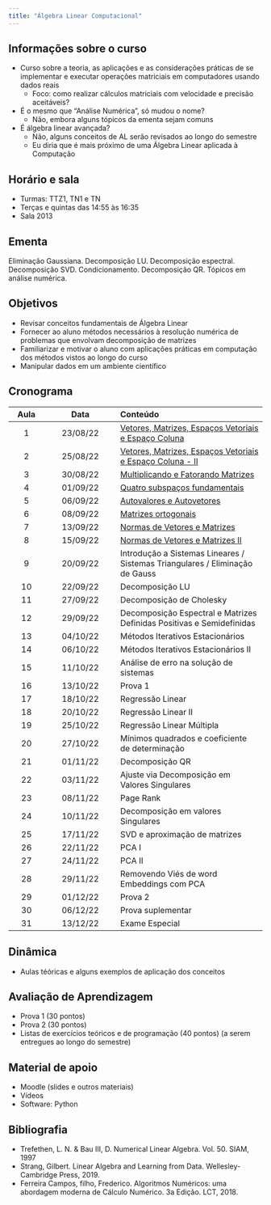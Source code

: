 ```yaml
---
title: "Álgebra Linear Computacional"
---
```


## Informações sobre o curso
- Curso sobre a teoria, as aplicações e as considerações práticas de se implementar e executar operações matriciais em computadores usando dados reais
    - Foco: como realizar cálculos matriciais com velocidade e precisão aceitáveis?
- É o mesmo que "Análise Numérica", só mudou o nome?
    - Não, embora alguns tópicos da ementa sejam comuns
- É álgebra linear avançada?
    - Não, alguns conceitos de AL serão revisados ao longo do semestre
    - Eu diria que é mais próximo de uma Álgebra Linear aplicada à Computação

## Horário e sala
- Turmas: TTZ1, TN1 e TN
- Terças e quintas das 14:55 às 16:35
- Sala 2013


## Ementa
Eliminação Gaussiana. Decomposição LU. Decomposição espectral. Decomposição SVD. Condicionamento. Decomposição QR. Tópicos em análise numérica.

## Objetivos
- Revisar conceitos fundamentais de Álgebra Linear
- Fornecer ao aluno métodos necessários à resolução numérica de problemas que envolvam decomposição de matrizes
- Familiarizar e motivar o aluno com aplicações práticas em computação dos métodos vistos ao longo do curso
- Manipular dados em um ambiente científico

## Cronograma


| Aula | Data     | Conteúdo       |
|:--:|:------:|:---------------|
| 1|23/08/22|[Vetores, Matrizes, Espaços Vetoriais e Espaço Coluna](https://heitorramos.github.io/Slides_ALC/Aula01.html)|
|2|25/08/22| [Vetores, Matrizes, Espaços Vetoriais e Espaço Coluna - II](https://heitorramos.github.io/Slides_ALC/Aula01.html)|
|3|30/08/22|[Multiplicando e Fatorando Matrizes](https://heitorramos.github.io/Slides_ALC/Aula02.html)|
|4|01/09/22|[Quatro subspaços fundamentais](https://heitorramos.github.io/Slides_ALC/Aula03.html)|
|5|06/09/22|[Autovalores e Autovetores](https://heitorramos.github.io/Slides_ALC/Aula04.html) |
|6|08/09/22|[Matrizes ortogonais](https://heitorramos.github.io/Slides_ALC/Aula05.html)|
|7|13/09/22|[Normas de Vetores e Matrizes](https://heitorramos.github.io/Slides_ALC/Aula06.html)|
|8|15/09/22|[Normas de Vetores e Matrizes II]((https://heitorramos.github.io/Slides_ALC/Aula06.html))|
|9|20/09/22|Introdução a Sistemas Lineares / Sistemas Triangulares / Eliminação de Gauss|
|10|22/09/22|Decomposição LU|
|11|27/09/22|Decomposição de Cholesky|
|12|29/09/22|Decomposição Espectral e Matrizes Definidas Positivas e Semidefinidas|
|13|04/10/22|Métodos Iterativos Estacionários|
|14|06/10/22|Métodos Iterativos Estacionários II|
|15|11/10/22|Análise de erro na solução de sistemas|
|16|13/10/22|[Prova 1]{.vermelho}|
|17|18/10/22|Regressão Linear|
|18|20/10/22|Regressão Linear II|
|19|25/10/22|Regressão Linear Múltipla|
|20|27/10/22|Mínimos quadrados e coeficiente de determinação|
|21|01/11/22|Decomposição QR|
|22|03/11/22|Ajuste via Decomposição em Valores Singulares|
|23|08/11/22|Page Rank|
|24|10/11/22|Decomposição em valores Singulares|
|25|17/11/22|SVD e aproximação de matrizes|
|26|22/11/22|PCA I|
|27|24/11/22|PCA II|
|28|29/11/22| Removendo Viés de word Embeddings com PCA|
|29|01/12/22|[Prova 2]{.vermelho}|
|30|06/12/22|Prova suplementar|
|31|13/12/22|Exame Especial|


## Dinâmica
- Aulas téóricas e alguns exemplos de aplicação dos conceitos 


## Avaliação de Aprendizagem
- Prova 1 (30 pontos)
- Prova 2 (30 pontos)
- Listas de exercícios teóricos e de programação (40 pontos) (a serem entregues ao longo do semestre)

## Material de apoio
- Moodle (slides e outros materiais) 
- Vídeos
- Software: Python


## Bibliografia
- Trefethen, L. N. & Bau III, D. Numerical Linear Algebra. Vol. 50. SIAM, 1997 
- Strang, Gilbert. Linear Algebra and Learning from Data. Wellesley-Cambridge Press, 2019.
- Ferreira Campos, filho, Frederico. Algoritmos Numéricos: uma abordagem moderna de Cálculo Numérico. 3a Edição. LCT, 2018.
